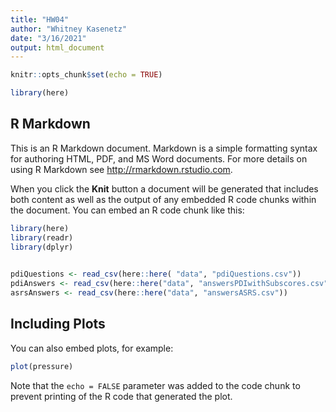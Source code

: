 ```yaml
---
title: "HW04"
author: "Whitney Kasenetz"
date: "3/16/2021"
output: html_document
---
```


```r
knitr::opts_chunk$set(echo = TRUE)

library(here)

```

## R Markdown

This is an R Markdown document. Markdown is a simple formatting syntax for authoring HTML, PDF, and MS Word documents. For more details on using R Markdown see <http://rmarkdown.rstudio.com>.

When you click the **Knit** button a document will be generated that includes both content as well as the output of any embedded R code chunks within the document. You can embed an R code chunk like this:

```r
library(here)
library(readr)
library(dplyr)

          
pdiQuestions <- read_csv(here::here( "data", "pdiQuestions.csv"))
pdiAnswers <- read_csv(here::here("data", "answersPDIwithSubscores.csv"))
asrsAnswers <- read_csv(here::here("data", "answersASRS.csv"))

```

## Including Plots

You can also embed plots, for example:

```r
plot(pressure)
```

Note that the `echo = FALSE` parameter was added to the code chunk to prevent printing of the R code that generated the plot.
